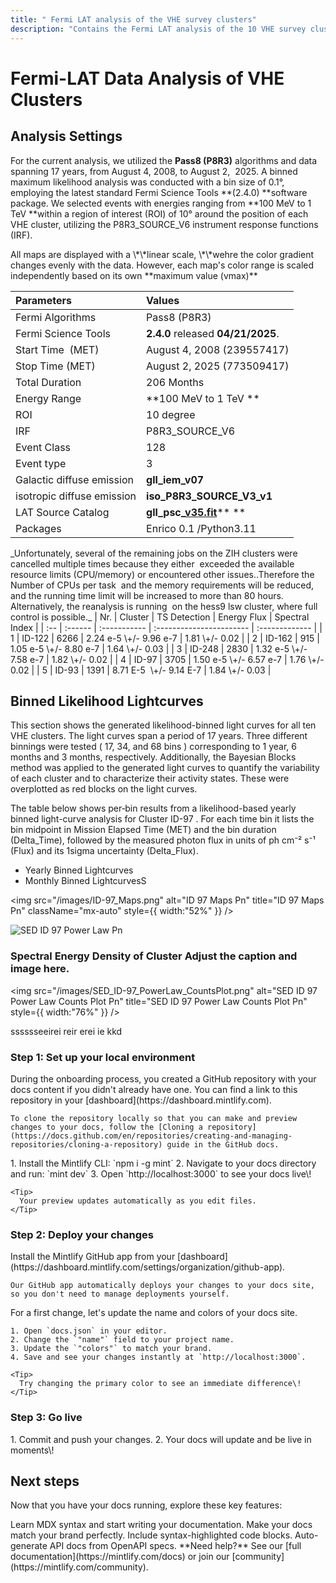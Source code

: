 ```yaml
---
title: " Fermi LAT analysis of the VHE survey clusters"
description: "Contains the Fermi LAT analysis of the 10 VHE survey clusters"
---
```


# Fermi-LAT Data Analysis of VHE Clusters

## Analysis Settings

For the current analysis, we utilized the **Pass8 (P8R3)** algorithms and data spanning 17 years, from August 4, 2008, to August 2,  2025. A binned maximum likelihood analysis was conducted with a bin size of 0.1°, employing the latest standard Fermi Science Tools \*\*(2.4.0) \*\*software package. We selected events with energies ranging from \*\*100 MeV to 1 TeV \*\*within a region of interest (ROI) of 10° around the position of each VHE cluster, utilizing the P8R3_SOURCE_V6 instrument response functions (IRF).

<Info>
  All maps are displayed with a \*\*linear scale, \*\*wehre the color gradient changes evenly with the data. However, each map's color range is scaled independently based on its own **maximum value (vmax)**
</Info>

| **Parameters**             | **Values**                                          |
| :------------------------- | :-------------------------------------------------- |
| Fermi Algorithms           | Pass8 (P8R3)                                        |
| Fermi Science Tools        | **2.4.0** released **04/21/2025**.                  |
| Start Time  (MET)          | August 4, 2008 (239557417)                          |
| Stop Time (MET)            | August 2, 2025 (773509417)                          |
| Total Duration             | 206 Months                                          |
| Energy Range               | \*\*100 MeV to 1 TeV \*\*                           |
| ROI                        | 10 degree                                           |
| IRF                        | P8R3_SOURCE_V6                                      |
| Event Class                | 128                                                 |
| Event type                 | 3                                                   |
| Galactic diffuse emission  | **gll_iem_v07**                                     |
| isotropic diffuse emission | **iso_P8R3_SOURCE_V3_v1**                           |
| LAT Source Catalog         | **gll_psc\_**[**v35.fit**](http://v35.fit)\*\* \*\* |
| Packages                   | Enrico 0.1 /Python3.11                              |

<Warning>
  _Unfortunately, several of the remaining jobs on the ZIH clusters were cancelled multiple times because they either  exceeded the available resource limits (CPU/memory) or encountered other issues..Therefore the Number of CPUs per task  and the memory requirements will be reduced, and the running time limit will be increased to more than 80 hours.  Alternatively, the reanalysis is running  on the hess9 lsw cluster, where full control is possible._
</Warning>

<Card title="Detection Summary" icon="sparkles">
  | Nr. | Cluster | TS Detection | Energy Flux              | Spectral Index |
  | :-- | :------ | :----------- | :----------------------- | :------------- |
  | 1   | ID-122  | 6266         | 2.24 e-5 \+/-   9.96 e-7 | 1.81 \+/- 0.02 |
  | 2   | ID-162  | 915          | 1.05 e-5 \+/- 8.80 e-7   | 1.64 \+/- 0.03 |
  | 3   | ID-248  | 2830         | 1.32 e-5 \+/- 7.58 e-7   | 1.82 \+/- 0.02 |
  | 4   | ID-97   | 3705         | 1.50 e-5 \+/- 6.57 e-7   | 1.76 \+/- 0.02 |
  | 5   | ID-93   | 1391         | 8.71 E-5  \+/- 9.14 E-7  | 1.84 \+/- 0.03 |
</Card>

## Binned Likelihood Lightcurves

This section shows the generated likelihood-binned light curves for all ten VHE clusters. The light curves span a period of 17 years. Three different binnings were tested ( 17, 34, and 68 bins ) corresponding to 1 year, 6 months and 3 months, respectively. Additionally, the Bayesian Blocks method was applied to the generated light curves to quantify the variability of each cluster and to characterize their activity states. These were overplotted as red blocks on the light curves.

<Note>
  The table below shows per‑bin results from a likelihood-based yearly binned light-curve analysis for Cluster ID-97 . For each time bin it lists the bin midpoint in Mission Elapsed Time (MET) and the bin duration (Delta_Time), followed by the measured photon flux in units of ph cm⁻² s⁻¹ (Flux) and its 1sigma uncertainty (Delta_Flux).
</Note>

- Yearly Binned Lightcurves
- Monthly Binned LightcurvesS

<img
  src="/images/ID-97_Maps.png"
  alt="ID 97 Maps Pn"
  title="ID 97 Maps Pn"
  className="mx-auto"
  style={{ width:"52%" }}
/>

<Frame>
  

  <img
    src="/images/SED_ID-97_PowerLaw.png"
    alt="SED ID 97 Power Law Pn"
    title="SED ID 97 Power Law Pn"
    className="mx-auto"
  />

  ### **Spectral Energy Density of Cluster  Adjust the caption and image  here.**

  <img
    src="/images/SED_ID-97_PowerLaw_CountsPlot.png"
    alt="SED ID 97 Power Law Counts Plot Pn"
    title="SED ID 97 Power Law Counts Plot Pn"
    style={{ width:"76%" }}
  />

  sssssseeirei reir erei ie  kkd
</Frame>

### Step 1: Set up your local environment

<AccordionGroup>
  <Accordion title="Clone your docs locally" icon="copy">
    During the onboarding process, you created a GitHub repository with your docs content if you didn't already have one. You can find a link to this repository in your [dashboard](https://dashboard.mintlify.com).

    To clone the repository locally so that you can make and preview changes to your docs, follow the [Cloning a repository](https://docs.github.com/en/repositories/creating-and-managing-repositories/cloning-a-repository) guide in the GitHub docs.
  </Accordion>
  <Accordion title="Start the preview server" icon="rectangle-terminal">
    1. Install the Mintlify CLI: `npm i -g mint`
    2. Navigate to your docs directory and run: `mint dev`
    3. Open `http://localhost:3000` to see your docs live\!

    <Tip>
      Your preview updates automatically as you edit files.
    </Tip>
  </Accordion>
</AccordionGroup>

### Step 2: Deploy your changes

<AccordionGroup>
  <Accordion title="Install our GitHub app" icon="github">
    Install the Mintlify GitHub app from your [dashboard](https://dashboard.mintlify.com/settings/organization/github-app).

    Our GitHub app automatically deploys your changes to your docs site, so you don't need to manage deployments yourself.
  </Accordion>
  <Accordion title="Update your site name and colors" icon="palette">
    For a first change, let's update the name and colors of your docs site.

    1. Open `docs.json` in your editor.
    2. Change the `"name"` field to your project name.
    3. Update the `"colors"` to match your brand.
    4. Save and see your changes instantly at `http://localhost:3000`.

    <Tip>
      Try changing the primary color to see an immediate difference\!
    </Tip>
  </Accordion>
</AccordionGroup>

### Step 3: Go live

<Accordion title="Publish your docs" icon="rocket">
  1. Commit and push your changes.
  2. Your docs will update and be live in moments\!
</Accordion>

## Next steps

Now that you have your docs running, explore these key features:

<CardGroup cols={2}>
  <Card title="Write Content" icon="pen-to-square" href="/essentials/markdown">
    Learn MDX syntax and start writing your documentation.
  </Card>
  <Card title="Customize style" icon="palette" href="/essentials/settings">
    Make your docs match your brand perfectly.
  </Card>
  <Card title="Add code examples" icon="square-code" href="/essentials/code">
    Include syntax-highlighted code blocks.
  </Card>
  <Card title="API documentation" icon="code" href="/api-reference/introduction">
    Auto-generate API docs from OpenAPI specs.
  </Card>
</CardGroup>

<Note>
  **Need help?** See our [full documentation](https://mintlify.com/docs) or join our [community](https://mintlify.com/community).
</Note>